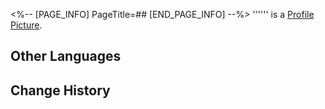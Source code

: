 <%-- [PAGE_INFO]
PageTitle=##
[END_PAGE_INFO] --%>
{{Item Infobox
|id          = 250537
|image       = Item .png
|type        = Dice Face
|invCategory = 
|rarity      = 5
|effect      = 
|description = 
}}
'''''' is a [[Profile Picture]].

==Other Languages==
{{Other Languages
|en   = 
|zhs  = 
|zht  = 
|ja   = 
|ko   = 
|es   = 
|fr   = 
|ru   = 
|th   = 
|vi   = 
|de   = 
|id   = 
|pt   = 
}}

==Change History==
{{Change History|1.6}}
